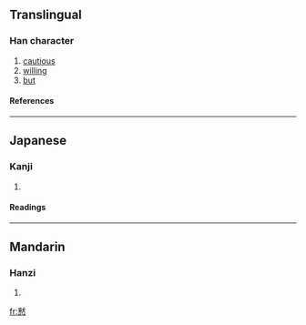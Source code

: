 {{see|憖}}

==Translingual==
===Han character===
{{Han char|rn=61|rad=心|as=12|sn=16|four=|canj=木大心 (DKP), XX木大心 (XXDKP)}}
# [[cautious]]
# [[willing]]
# [[but]]
====References====
{{Han ref|kx=0399.330|dkj=11131|hdz=42342.010|uh=616D|ud=24941}}
----
==Japanese==
===Kanji===
{{ja-kanji|grade=|rs=心12}}
# {{defn|Japanese}} 
====Readings====
{{ja-readings|on=[[ぎん]] (gin), [[きん]] (kin)|kun=[[なまじいに]] (namajiini)}}
----
==Mandarin==
===Hanzi===
{{cmn-hanzi|pin=[[yìn]] (yin4), [[zhé]] (zhe2)|wg=yin<sup>4</sup>, che<sup>2</sup>}}
# {{defn|Mandarin}}

[[fr:慭]]